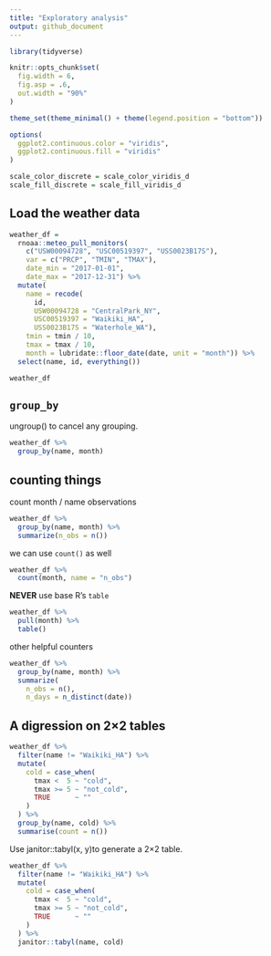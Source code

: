 ```yaml
---
title: "Exploratory analysis"
output: github_document
---
```


```r
library(tidyverse)

knitr::opts_chunk$set(
  fig.width = 6,
  fig.asp = .6,
  out.width = "90%"
)

theme_set(theme_minimal() + theme(legend.position = "bottom"))

options(
  ggplot2.continuous.color = "viridis",
  ggplot2.continuous.fill = "viridis"
)

scale_color_discrete = scale_color_viridis_d
scale_fill_discrete = scale_fill_viridis_d
```

## Load the weather data

```r
weather_df = 
  rnoaa::meteo_pull_monitors(
    c("USW00094728", "USC00519397", "USS0023B17S"),
    var = c("PRCP", "TMIN", "TMAX"), 
    date_min = "2017-01-01",
    date_max = "2017-12-31") %>%
  mutate(
    name = recode(
      id, 
      USW00094728 = "CentralPark_NY", 
      USC00519397 = "Waikiki_HA",
      USS0023B17S = "Waterhole_WA"),
    tmin = tmin / 10,
    tmax = tmax / 10,
    month = lubridate::floor_date(date, unit = "month")) %>%
  select(name, id, everything())

weather_df
```

## `group_by`

ungroup() to cancel any grouping.

```r
weather_df %>%
  group_by(name, month)
```

## counting things

count month / name observations

```r
weather_df %>%
  group_by(name, month) %>%
  summarize(n_obs = n())
```

we can use `count()` as well

```r
weather_df %>%
  count(month, name = "n_obs")
```

**NEVER** use base R's `table`

```r
weather_df %>%
  pull(month) %>%
  table()
```

other helpful counters

```r
weather_df %>%
  group_by(name, month) %>%
  summarize(
    n_obs = n(),
    n_days = n_distinct(date))
```


## A digression on 2×2 tables

```r
weather_df %>%
  filter(name != "Waikiki_HA") %>%
  mutate(
    cold = case_when(
      tmax <  5 ~ "cold",
      tmax >= 5 ~ "not_cold",
      TRUE      ~ ""
    )
  ) %>%
  group_by(name, cold) %>%
  summarise(count = n())
```

Use janitor::tabyl(x, y)to generate a 2×2 table.

```r
weather_df %>%
  filter(name != "Waikiki_HA") %>%
  mutate(
    cold = case_when(
      tmax <  5 ~ "cold",
      tmax >= 5 ~ "not_cold",
      TRUE      ~ ""
    )
  ) %>%
  janitor::tabyl(name, cold)
```










